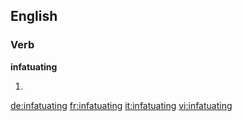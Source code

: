 ==English==

===Verb===
'''infatuating'''

# {{present participle of|[[infatuate]]}}

[[de:infatuating]]
[[fr:infatuating]]
[[it:infatuating]]
[[vi:infatuating]]